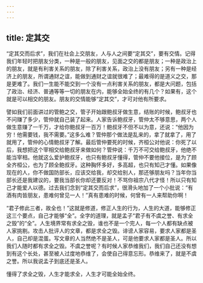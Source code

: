```yaml
---
---
---
```

title: 定其交
---




“定其交而后求”，我们在社会上交朋友，人与人之间要“定其交”，要有交情。记得我们年轻时把朋友分类，一种是一般的朋友，见面之交的都是朋友；一种是政治上的朋友，就是有利害关系的朋友，除了利害关系，政治上没有朋友；另有一种是经济上的朋友，所谓通财之谊，能做到通财之谊就很难了；最难得的是道义之交，那是更难了。我们一生能不能交到一个没有一点利害关系的朋友，都是大问题，包括了政治、经济、普通等等一切的朋友在内，能够全始全终的有几个？如果有，这个就是可以相交的朋友。朋友的交情能够“定其交”，才可对他有所要求。

譬如我们前面讲过的管鲍之交，管子开始跟鲍叔牙做生意，结账的时候，鲍叔牙也不问赚了多少，管仲就自己装了起来。人家告诉鲍叔牙，管仲太不够意思，两个人做生意赚了一千万，才给你鲍叔牙一百万！鲍叔牙不但不以为意，还说：“他因为穷！他需要钱，我不需要。”这多么难？管仲那个做法是乱来的，拿了就拿了，用了就用了，管仲的心情鲍叔牙了解。最后管仲要死的时候，齐桓公对他说：你死了以后，我想把这个宰相交给鲍叔牙来做如何？管仲说：千万不可交给鲍叔牙，他绝不能当宰相。他就这么爱护鲍叔牙，也只有鲍叔牙懂得，管仲不要他接位，是为了顾全齐桓公，也为了顾全鲍叔牙。这种胸怀多好，多高超，也只有知己才懂。如果像现在的人，你不做国防部长，应该交给我，却交给别人，那还够朋友吗？当年你当部长还是我建议的，要我当部长你却还要反对！不骂你祖宗八代才怪！所以只有知己才能爱人以德。过去我们念到“定其交而后求”，很滑头地加了一个小批说：“有酒有肉皆朋友，患难何曾见一人！”真有患难的时候，何曾有一人来帮助你啊！

“君子修此三者，故全也！”这就是修道，修正人生的行为，人生的大道，能够修正这三个要点，自己才能够“全”。全字的道理，就是孟子“君子有不虞之誉、有求全之毁”的“全”。人生境界常有求全之毁，谁也不是一个完人，每一个人都有缺点被人家挑剔。攻击人批评人的文章，都是求全之毁。诽谤人家容易，要求人家都是圣人，自己却是混蛋。写文章的人当然绝不是圣人，可是他要求人家都是圣人。所以我们人随时都有求全之毁。不虞之誉呢？有时候人家恭维我们，我们自己还没有想到有这个长处，甚至被人过度地恭维了，会使自己得意忘形。恭维来了，就是不虞之誉。所以我说孟子到底还是圣人。

懂得了求全之毁，人生才能求全，人生才可能全始全终。